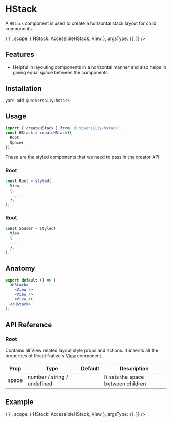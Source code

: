 
<Meta title="components/HStack" />


# HStack

A `HStack` component is used to create a horizontal stack layout for child components.

<AppProvider>
  <CodePreview
    showComponentRenderer={true}
    showArgsController={false}
    metaData={{
      code: ` 
      function App () {
        return (<HStack
        space="md"
        sx={{ justifyContent: 'center', alignItems: 'center' }}
      >
        <View
          style={{ height: 20, width: 20, backgroundColor: 'red' }}
        />
        <View
          style={{ height: 20, width: 20, backgroundColor: 'red' }}
        />
        <View
          style={{ height: 20, width: 20, backgroundColor: 'red' }}
        />
        <View
          style={{ height: 20, width: 20, backgroundColor: 'red' }}
        />
      </HStack>)
    }`,
      scope: { HStack: AccessibleHStack, View },
      argsType: {},
    }}
  />
</AppProvider>

<br />

## Features

- Helpful in layouting components in a horizontal manner and also helps in giving equal space between the components.

## Installation

```jsx
yarn add @universa11y/hstack
```

## Usage

```jsx
import { createHStack } from '@universa11y/hstack';
const HStack = createHStack({
  Root,
  Spacer,
});
```

These are the styled components that we need to pass in the creator API:

### Root

```jsx
const Root = styled(
  View,
  {
    ...
  },
);
```

### Root

```jsx
const Spacer = styled(
  View,
  {
    ...
  },
);
```

## Anatomy

```jsx
export default () => (
  <HStack>
    <View />
    <View />
    <View />
  </HStack>
);
```

## API Reference

### Root

Contains all View related layout style props and actions.
It inherits all the properties of React Native's [View](https://reactnative.dev/docs/view#props) component.

| Prop  | Type                        | Default | Description                        |
| ----- | --------------------------- | ------- | ---------------------------------- |
| space | number / string / undefined |         | It sets the space between children |

## Example

<AppProvider>
  <CodePreview
    showComponentRenderer={true}
    showArgsController={false}
    metaData={{
      code: `
      function App () {
       return (<HStack
        space="md"
        sx={{ justifyContent: 'center', alignItems: 'center' }}
      >
        <View
          style={{ height: 20, width: 20, backgroundColor: 'red' }}
        />
        <View
          style={{ height: 20, width: 20, backgroundColor: 'red' }}
        />
        <View
          style={{ height: 20, width: 20, backgroundColor: 'red' }}
        />
        <View
          style={{ height: 20, width: 20, backgroundColor: 'red' }}
        />
      </HStack>)
    }`,
      scope: { HStack: AccessibleHStack, View },
      argsType: {},
    }}
  />
</AppProvider>
